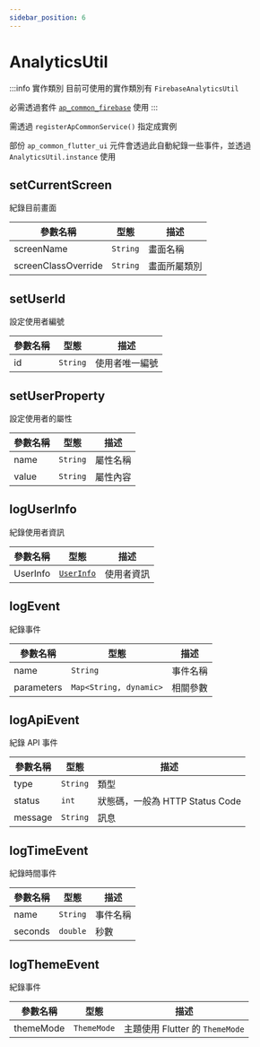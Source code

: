 ```yaml
---
sidebar_position: 6
---
```


# AnalyticsUtil

:::info 實作類別
目前可使用的實作類別有 `FirebaseAnalyticsUtil`

必需透過套件 [`ap_common_firebase`](https://github.com/abc873693/ap_common_firebase/blob/master/lib/utils/firebase_analytics_utils.dart)
使用
:::

需透過 `registerApCommonService()` 指定成實例

部份 `ap_common_flutter_ui` 元件會透過此自動紀錄一些事件，並透過 `AnalyticsUtil.instance` 使用

## setCurrentScreen

紀錄目前畫面

| 參數名稱                | 型態       | 描述     |
|---------------------|----------|--------|
| screenName          | `String` | 畫面名稱   |
| screenClassOverride | `String` | 畫面所屬類別 |

## setUserId

設定使用者編號

| 參數名稱 | 型態       | 描述      |
|------|----------|---------|
| id   | `String` | 使用者唯一編號 |

## setUserProperty

設定使用者的屬性

| 參數名稱  | 型態       | 描述   |
|-------|----------|------|
| name  | `String` | 屬性名稱 |
| value | `String` | 屬性內容 |

## logUserInfo

紀錄使用者資訊

| 參數名稱     | 型態                                    | 描述    |
|----------|---------------------------------------|-------|
| UserInfo | [`UserInfo`](../api-models/user-info) | 使用者資訊 |

## logEvent

紀錄事件

| 參數名稱       | 型態                     | 描述   |
|------------|------------------------|------|
| name       | `String`               | 事件名稱 |
| parameters | `Map<String, dynamic>` | 相關參數 |

## logApiEvent

紀錄 API 事件

| 參數名稱    | 型態       | 描述                       |
|---------|----------|--------------------------|
| type    | `String` | 類型                       |
| status  | `int`    | 狀態碼，一般為 HTTP Status Code |
| message | `String` | 訊息                       |

## logTimeEvent

紀錄時間事件

| 參數名稱    | 型態       | 描述   |
|---------|----------|------|
| name    | `String` | 事件名稱 |
| seconds | `double` | 秒數   |

## logThemeEvent

紀錄事件

| 參數名稱      | 型態          | 描述                         |
|-----------|-------------|----------------------------|
| themeMode | `ThemeMode` | 主題使用 Flutter 的 `ThemeMode` |